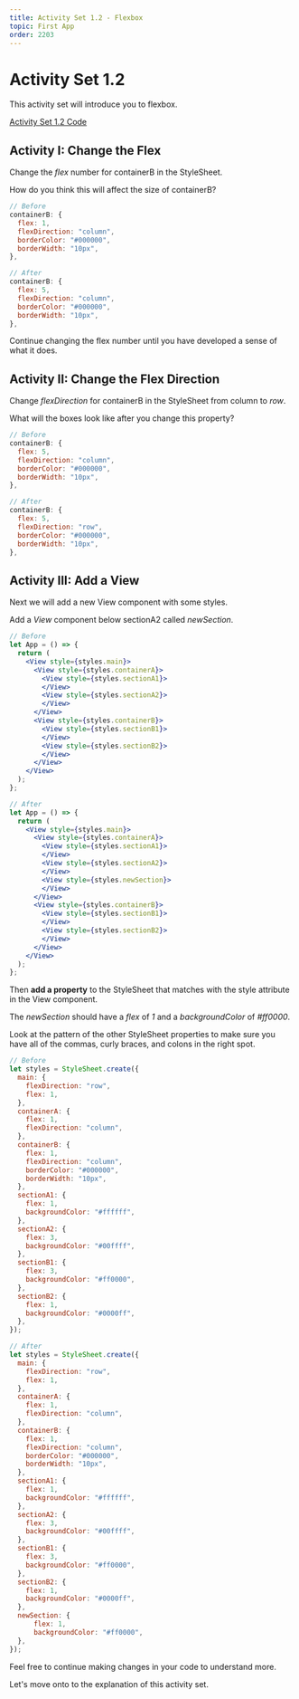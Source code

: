 ```yaml
---
title: Activity Set 1.2 - Flexbox
topic: First App
order: 2203
---
```


# Activity Set 1.2

This activity set will introduce you to flexbox.

<a href="https://snack.expo.io/@jeremyjgyoung/activity-set-1.2" target="_blank" class="mdxLink">Activity Set 1.2 Code</a>

## Activity I: Change the Flex

Change the *flex* number for containerB in the StyleSheet.

How do you think this will affect the size of containerB?

```jsx
// Before
containerB: {
  flex: 1,
  flexDirection: "column",
  borderColor: "#000000",
  borderWidth: "10px",
},
```

```jsx
// After
containerB: {
  flex: 5,
  flexDirection: "column",
  borderColor: "#000000",
  borderWidth: "10px",
},
```

Continue changing the flex number until you have developed a sense of what it does.

## Activity II: Change the Flex Direction

Change *flexDirection* for containerB in the StyleSheet from column to *row*.

What will the boxes look like after you change this property?

```jsx
// Before
containerB: {
  flex: 5,
  flexDirection: "column",
  borderColor: "#000000",
  borderWidth: "10px",
},
```

```jsx
// After
containerB: {
  flex: 5,
  flexDirection: "row",
  borderColor: "#000000",
  borderWidth: "10px",
},
```

## Activity III: Add a View

Next we will add a new View component with some styles.

Add a *View* component below sectionA2 called *newSection*.

```jsx
// Before
let App = () => {
  return (
    <View style={styles.main}>
      <View style={styles.containerA}>
        <View style={styles.sectionA1}>
        </View>
        <View style={styles.sectionA2}>
        </View>
      </View>
      <View style={styles.containerB}>
        <View style={styles.sectionB1}>
        </View>
        <View style={styles.sectionB2}>
        </View>
      </View>
    </View>
  );
};
```

```jsx
// After
let App = () => {
  return (
    <View style={styles.main}>
      <View style={styles.containerA}>
        <View style={styles.sectionA1}>
        </View>
        <View style={styles.sectionA2}>
        </View>
        <View style={styles.newSection}>
        </View>
      </View>
      <View style={styles.containerB}>
        <View style={styles.sectionB1}>
        </View>
        <View style={styles.sectionB2}>
        </View>
      </View>
    </View>
  );
};
```
Then **add a property** to the StyleSheet that matches with the style attribute in the View component.

The *newSection* should have a *flex* of *1* and a *backgroundColor* of *#ff0000*.

Look at the pattern of the other StyleSheet properties to make sure you have all of the commas, curly braces, and colons in the right spot.

```jsx
// Before
let styles = StyleSheet.create({
  main: {
    flexDirection: "row",
    flex: 1,
  },
  containerA: {
    flex: 1,
    flexDirection: "column",
  },
  containerB: {
    flex: 1,
    flexDirection: "column",
    borderColor: "#000000",
    borderWidth: "10px",
  },
  sectionA1: {
    flex: 1,
    backgroundColor: "#ffffff",
  },
  sectionA2: {
    flex: 3,
    backgroundColor: "#00ffff",
  },
  sectionB1: {
    flex: 3,
    backgroundColor: "#ff0000",
  },
  sectionB2: {
    flex: 1,
    backgroundColor: "#0000ff",
  },
});
```

```jsx
// After
let styles = StyleSheet.create({
  main: {
    flexDirection: "row",
    flex: 1,
  },
  containerA: {
    flex: 1,
    flexDirection: "column",
  },
  containerB: {
    flex: 1,
    flexDirection: "column",
    borderColor: "#000000",
    borderWidth: "10px",
  },
  sectionA1: {
    flex: 1,
    backgroundColor: "#ffffff",
  },
  sectionA2: {
    flex: 3,
    backgroundColor: "#00ffff",
  },
  sectionB1: {
    flex: 3,
    backgroundColor: "#ff0000",
  },
  sectionB2: {
    flex: 1,
    backgroundColor: "#0000ff",
  },
  newSection: {
      flex: 1,
      backgroundColor: "#ff0000",
  },
});
```

Feel free to continue making changes in your code to understand more.

Let's move onto to the explanation of this activity set.
